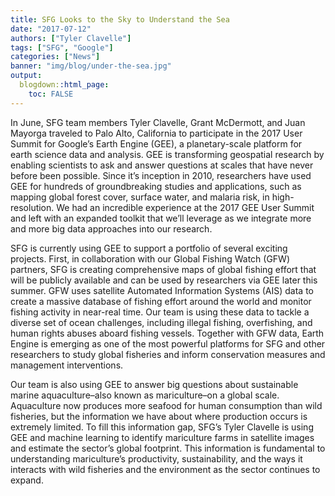 ```yaml
---
title: SFG Looks to the Sky to Understand the Sea
date: "2017-07-12"
authors: ["Tyler Clavelle"]
tags: ["SFG", "Google"]
categories: ["News"]
banner: "img/blog/under-the-sea.jpg"
output: 
  blogdown::html_page:
    toc: FALSE
---
```


In June, SFG team members Tyler Clavelle, Grant McDermott, and Juan Mayorga traveled to Palo Alto, California to participate in the 2017 User Summit for Google’s Earth Engine (GEE), a planetary-scale platform for earth science data and analysis. GEE is transforming geospatial research by enabling scientists to ask and answer questions at scales that have never before been possible. Since it’s inception in 2010, researchers have used GEE for hundreds of groundbreaking studies and applications, such as mapping global forest cover, surface water, and malaria risk, in high-resolution. We had an incredible experience at the 2017 GEE User Summit and left with an expanded toolkit that we'll leverage as we integrate more and more big data approaches into our research.

SFG is currently using GEE to support a portfolio of several exciting projects. First, in collaboration with our Global Fishing Watch (GFW) partners, SFG is creating comprehensive maps of global fishing effort that will be publicly available and can be used by researchers via GEE later this summer. GFW uses satellite Automated Information Systems (AIS) data to create a massive database of fishing effort around the world and monitor fishing activity in near-real time. Our team is using these data to tackle a diverse set of ocean challenges, including illegal fishing, overfishing, and human rights abuses aboard fishing vessels. Together with GFW data, Earth Engine is emerging as one of the most powerful platforms for SFG and other researchers to study global fisheries and inform conservation measures and management interventions.

Our team is also using GEE to answer big questions about sustainable marine aquaculture--also known as mariculture--on a global scale. Aquaculture now produces more seafood for human consumption than wild fisheries, but the information we have about where production occurs is extremely limited. To fill this information gap, SFG’s Tyler Clavelle is using GEE and machine learning to identify mariculture farms in satellite images and estimate the sector’s global footprint. This information is fundamental to understanding mariculture’s productivity, sustainability, and the ways it interacts with wild fisheries and the environment as the sector continues to expand.

